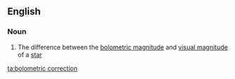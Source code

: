 ==English==

===Noun===
{{en-noun}}

# {{lb|en|astronomy}} The difference between the [[bolometric magnitude]] and [[visual magnitude]] of a [[star]]

[[ta:bolometric correction]]